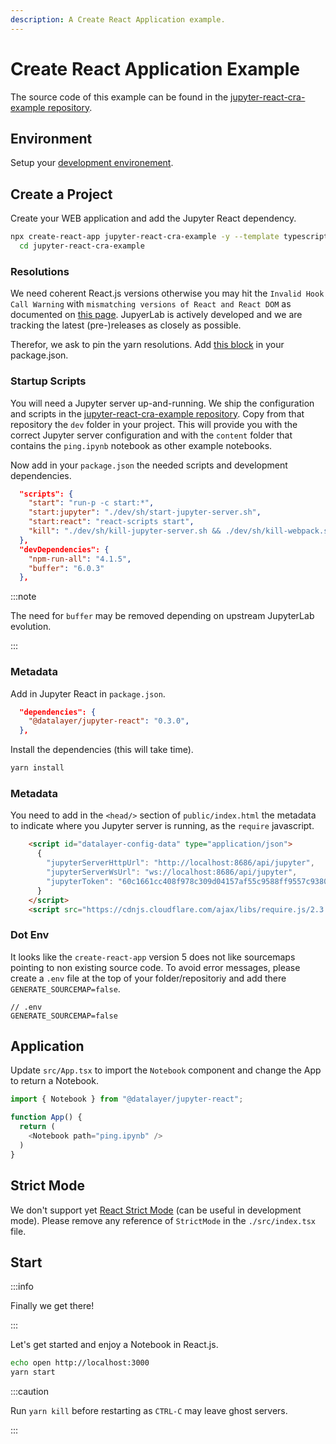 ```yaml
---
description: A Create React Application example.
---
```


# Create React Application Example

The source code of this example can be found in the [jupyter-react-cra-example repository](https://github.com/datalayer-examples/jupyter-react-cra-example).

## Environment

Setup your [development environement](/docs/welcome/develop).

## Create a Project

Create your WEB application and add the Jupyter React dependency.

```bash
npx create-react-app jupyter-react-cra-example -y --template typescript && \
  cd jupyter-react-cra-example
```

### Resolutions

We need coherent React.js versions otherwise you may hit the `Invalid Hook Call Warning` with `mismatching versions of React and React DOM` as documented on [this page](https://reactjs.org/warnings/invalid-hook-call-warning.html). JupyerLab is actively developed and we are tracking the latest (pre-)releases as closely as possible.

Therefor, we ask to pin the yarn resolutions. Add [this block](https://github.com/datalayer/jupyter-ui/blob/bbc8df3f9415d511aa239477cf41687bc13a97be/package.json#L70-L175) in your package.json.

### Startup Scripts

You will need a Jupyter server up-and-running. We ship the configuration and scripts in the [jupyter-react-cra-example repository](https://github.com/datalayer-examples/jupyter-react-cra-example). Copy from that repository the `dev` folder in your project. This will provide you with the correct Jupyter server configuration and with the `content` folder that contains the `ping.ipynb` notebook as other example notebooks.

Now add in your `package.json` the needed scripts and development dependencies.

```json
  "scripts": {
    "start": "run-p -c start:*",
    "start:jupyter": "./dev/sh/start-jupyter-server.sh",
    "start:react": "react-scripts start",
    "kill": "./dev/sh/kill-jupyter-server.sh && ./dev/sh/kill-webpack.sh"
  },
  "devDependencies": {
    "npm-run-all": "4.1.5",
    "buffer": "6.0.3"
  },
```

:::note

The need for `buffer` may be removed depending on upstream JupyterLab evolution.

:::

### Metadata

Add in Jupyter React in `package.json`.

```json
  "dependencies": {
    "@datalayer/jupyter-react": "0.3.0",
  },
```

Install the dependencies (this will take time).

```bash
yarn install
```

### Metadata

You need to add in the `<head/>` section of `public/index.html` the metadata to indicate where you Jupyter server is running, as the `require` javascript.

```html
    <script id="datalayer-config-data" type="application/json">
      {
        "jupyterServerHttpUrl": "http://localhost:8686/api/jupyter",
        "jupyterServerWsUrl": "ws://localhost:8686/api/jupyter",
        "jupyterToken": "60c1661cc408f978c309d04157af55c9588ff9557c9380e4fb50785750703da6"
      }
    </script>
    <script src="https://cdnjs.cloudflare.com/ajax/libs/require.js/2.3.4/require.min.js"></script>
```

### Dot Env

It looks like the `create-react-app` version 5 does not like sourcemaps pointing to non existing source code. To avoid error messages, please create a `.env` file at the top of your folder/repositoriy and add there `GENERATE_SOURCEMAP=false`.

```dotenv
// .env
GENERATE_SOURCEMAP=false
```

## Application

Update `src/App.tsx` to import the `Notebook` component and change the App to return a Notebook.

```ts
import { Notebook } from "@datalayer/jupyter-react";

function App() {
  return (
    <Notebook path="ping.ipynb" />
  )
}

```

## Strict Mode

We don't support yet [React Strict Mode](https://reactjs.org/docs/strict-mode.html) (can be useful in development mode). Please remove any reference of `StrictMode` in the `./src/index.tsx` file.

## Start

:::info

Finally we get there!

:::

Let's get started and enjoy a Notebook in React.js.

```bash
echo open http://localhost:3000
yarn start
```

:::caution

Run `yarn kill` before restarting as `CTRL-C` may leave ghost servers.

:::
